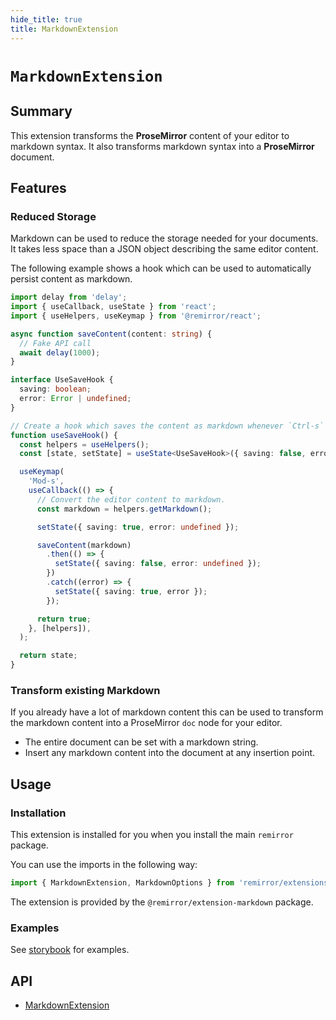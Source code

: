 ```yaml
---
hide_title: true
title: MarkdownExtension
---
```


# `MarkdownExtension`

## Summary

This extension transforms the **ProseMirror** content of your editor to markdown syntax. It also transforms markdown syntax into a **ProseMirror** document.

## Features

### Reduced Storage

Markdown can be used to reduce the storage needed for your documents. It takes less space than a JSON object describing the same editor content.

The following example shows a hook which can be used to automatically persist content as markdown.

```ts
import delay from 'delay';
import { useCallback, useState } from 'react';
import { useHelpers, useKeymap } from '@remirror/react';

async function saveContent(content: string) {
  // Fake API call
  await delay(1000);
}

interface UseSaveHook {
  saving: boolean;
  error: Error | undefined;
}

// Create a hook which saves the content as markdown whenever `Ctrl-s` on Mac `Cmd-s` is pressed.
function useSaveHook() {
  const helpers = useHelpers();
  const [state, setState] = useState<UseSaveHook>({ saving: false, error: undefined });

  useKeymap(
    'Mod-s',
    useCallback(() => {
      // Convert the editor content to markdown.
      const markdown = helpers.getMarkdown();

      setState({ saving: true, error: undefined });

      saveContent(markdown)
        .then(() => {
          setState({ saving: false, error: undefined });
        })
        .catch((error) => {
          setState({ saving: true, error });
        });

      return true;
    }, [helpers]),
  );

  return state;
}
```

### Transform existing Markdown

If you already have a lot of markdown content this can be used to transform the markdown content into a ProseMirror `doc` node for your editor.

- The entire document can be set with a markdown string.
- Insert any markdown content into the document at any insertion point.

## Usage

### Installation

This extension is installed for you when you install the main `remirror` package.

You can use the imports in the following way:

```ts
import { MarkdownExtension, MarkdownOptions } from 'remirror/extensions';
```

The extension is provided by the `@remirror/extension-markdown` package.

### Examples

See [storybook](https://remirror.vercel.app/?path=/story/editors-markdown--basic) for examples.

## API

- [MarkdownExtension](../api/extension-markdown)
